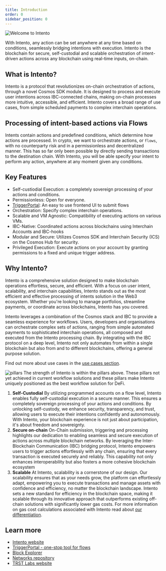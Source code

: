 ```yaml
---
title: Introduction
order: 0
sidebar_position: 0
---
```



![Welcome to Intento](/img/banner-alt.png)

With Intento, any action can be set anywhere at any time based on conditions, seamlessly bridging intentions with execution. Intento is the blockchain for secure, self-custodial and scalable orchestration of intent-driven actions across any blockchain using real-time inputs, on-chain.

## What is Intento?

Intento is a protocol that revolutionizes on-chain orchestration of actions, through a novel Cosmos SDK module. It is designed to process and execute user intentions across IBC-connected chains, making on-chain processes more intuitive, accessible, and efficient. Intento covers a broad range of use cases, from simple scheduled payments to complex interchain operations.

## Processing of intent-based actions via Flows

Intents contain actions and predefined conditions, which determine how actions are processed. In crypto, we want to orchestrate actions, or `flows`, with no counterparty risk and in a permissionless and decentralized manner. This has so far only been possible by directly sending transactions to the destination chain. With Intento, you will be able specify your intent to perform any action, anywhere at any moment given any conditions.

## Key Features

- Self-custiodial Execution: a completely sovereign processing of your actions and conditions.
- Permissionless: Open for everyone.
- [TriggerPortal](./using-flows/TriggerPortal): An easy to use frontend UI to submit flows
- Orchestration: Specify complex interchain operations.
- Scalable and VM Agnostic: Compatibility of executing actions on various VMs.
- IBC-Native: Coordinated actions across blockchains using Interchain Accounts and IBC-hooks
- Modular and Secure: Utilizes Cosmos SDK and Interchain Security (ICS) on the Cosmos Hub for security.
- Privileged Execution: Execute actions on your account by granting permissions to a fixed and unique trigger address.

## Why Intento?

Intento is a comprehensive solution designed to make blockchain operations effortless, secure, and efficient. With a focus on user intent, scalability, and interchain capabilities, Intento stands out as the most efficient and effective processing of intents solution in the Web3 ecosystem. Whether you're looking to manage portfolios, streamline payments, or coordinate across blockchains, Intento has you covered.

Intento leverages a combination of the Cosmos stack and IBC to provide a seamless experience for workflows. Users, developers and organisations can orchestrate complex sets of actions, ranging from simple automated payments to sophisticated interchain operations, all composed and executed from the Intento processing chain. By integrating with the IBC protocol on a deep level, Intento not only automates from within a single blockchain but also from and to different blockchains, offering a general purpose solution.

Find out more about use cases in the [use cases section](./background/use-cases).


![pillars](./images/pillars.png)
The strength of Intento is within the pillars above. These pillars not yet achieved in current workflow solutions and these pillars make Intento uniquely positioned as the best workflow solution for DeFi.

1. **Self-Custodial**
By utilizing programmed accounts on a flow level, Intento enables fully self-custodial execution in a secure manner. This ensures a completely sovereign processing of your actions and conditions. By unlocking self-custody, we enhance security, transparency, and trust, allowing users to execute their intentions confidently and autonomously. With Intento, your blockchain experience is not just about participation, it's about freedom and sovereignty.
2. **Secure on-chain**
On-Chain submission, triggering and processing highlights our dedication to enabling seamless and secure execution of actions across multiple blockchain networks. By leveraging the Inter-Blockchain Communication (IBC) bridging protocol, Intento empowers users to trigger actions effortlessly with any chain, ensuring that every transaction is executed securely and reliably. This capability not only enhances interoperability but also fosters a more cohesive blockchain ecosystem
3. **Scalable**
At Intento, scalability is a cornerstone of our design. Our scalability ensures that as your needs grow, the platform can effortlessly adapt, empowering you to execute transactions and manage assets with confidence and efficiency, no matter the blockchain landscape. Intento sets a new standard for efficiency in the blockchain space, making it scalable through its innovative approach that outperforms existing off-chain solutions with significantly lower gas costs. For more information on gas cost calculations associated with Intento read about [our differentiation](./background/differentiation).

## Learn more

<!-- [Intento documentation](https://docs.intento.zone)

Other useful links -->

- [Intento website](https://intento.zone/)
- [TriggerPortal - one-stop tool for flows](https://triggerportal.zone/)
- [Block Explorer](https://explorer.intento.zone/)
- [Networks repository](https://github.com/trstlabs/networks)
- [TRST Labs website](https://trstlabs.xyz/)